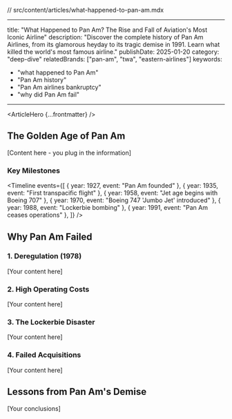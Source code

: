 // src/content/articles/what-happened-to-pan-am.mdx


---
title: "What Happened to Pan Am? The Rise and Fall of Aviation's Most Iconic Airline"
description: "Discover the complete history of Pan Am Airlines, from its glamorous heyday to its tragic demise in 1991. Learn what killed the world's most famous airline."
publishDate: 2025-01-20
category: "deep-dive"
relatedBrands: ["pan-am", "twa", "eastern-airlines"]
keywords:
  - "what happened to Pan Am"
  - "Pan Am history"
  - "Pan Am airlines bankruptcy"
  - "why did Pan Am fail"
---


<ArticleHero {...frontmatter} />

## The Golden Age of Pan Am

[Content here - you plug in the information]

### Key Milestones

<Timeline events={[
  { year: 1927, event: "Pan Am founded" },
  { year: 1935, event: "First transpacific flight" },
  { year: 1958, event: "Jet age begins with Boeing 707" },
  { year: 1970, event: "Boeing 747 'Jumbo Jet' introduced" },
  { year: 1988, event: "Lockerbie bombing" },
  { year: 1991, event: "Pan Am ceases operations" },
]} />

## Why Pan Am Failed

### 1. Deregulation (1978)

[Your content here]

### 2. High Operating Costs

[Your content here]

### 3. The Lockerbie Disaster

[Your content here]

### 4. Failed Acquisitions

[Your content here]

## Lessons from Pan Am's Demise

[Your conclusions]

<NewsLetterCTA />